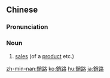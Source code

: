{{also|销路}}
==Chinese==
{{zh-forms|s=销路}}

===Pronunciation===
{{zh-pron
|m=xiāolù
|c=siu1 lou6
|mn=siau-lō͘
|cat=n
}}

===Noun===
{{zh-noun}}

# {{lb|zh|Advanced Mandarin}} [[sales]] (of a [[product]] etc.)

[[zh-min-nan:銷路]]
[[ko:銷路]]
[[hu:銷路]]
[[ja:銷路]]